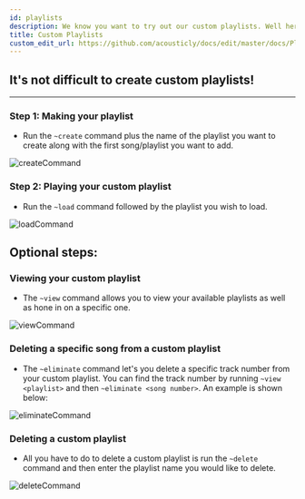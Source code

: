 ```yaml
---
id: playlists
description: We know you want to try out our custom playlists. Well here's how!
title: Custom Playlists
custom_edit_url: https://github.com/acousticly/docs/edit/master/docs/Playlists.mdx
---
```


## It's not difficult to create custom playlists!

---

### Step 1: Making your playlist

- Run the `~create` command plus the name of the playlist you want to create along with the first song/playlist you want to add.

![createCommand](/img/docs/playlists/create-playlist.webp)

### Step 2: Playing your custom playlist

- Run the `~load` command followed by the playlist you wish to load.

![loadCommand](/img/docs/playlists/load-playlist.webp)

## Optional steps:

### Viewing your custom playlist

- The `~view` command allows you to view your available playlists as well as hone in on a specific one.

![viewCommand](/img/docs/playlists/view-playlist.webp)

### Deleting a specific song from a custom playlist

- The `~eliminate` command let's you delete a specific track number from your custom playlist. You can find the track number by running `~view <playlist>` and then `~eliminate <song number>`. An example is shown below:

![eliminateCommand](/img/docs/playlists/eliminate-playlist.webp)

### Deleting a custom playlist

- All you have to do to delete a custom playlist is run the `~delete` command and then enter the playlist name you would like to delete.

![deleteCommand](/img/docs/playlists/delete-playlist.webp)

